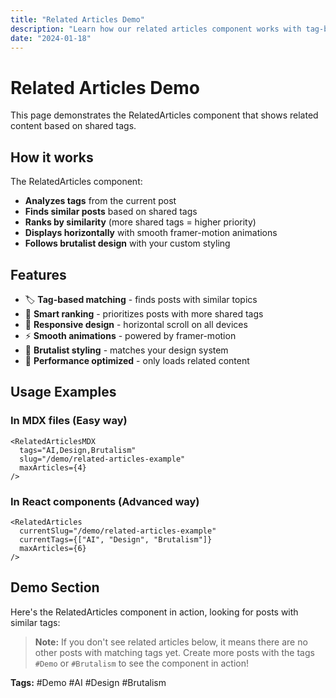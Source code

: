 ```yaml
---
title: "Related Articles Demo"
description: "Learn how our related articles component works with tag-based matching and brutalist design principles."
date: "2024-01-18"
---
```


# Related Articles Demo

This page demonstrates the RelatedArticles component that shows related content based on shared tags.

## How it works

The RelatedArticles component:

- **Analyzes tags** from the current post
- **Finds similar posts** based on shared tags  
- **Ranks by similarity** (more shared tags = higher priority)
- **Displays horizontally** with smooth framer-motion animations
- **Follows brutalist design** with your custom styling

## Features

- 🏷️ **Tag-based matching** - finds posts with similar topics
- 🎯 **Smart ranking** - prioritizes posts with more shared tags
- 📱 **Responsive design** - horizontal scroll on all devices
- ⚡ **Smooth animations** - powered by framer-motion
- 🎨 **Brutalist styling** - matches your design system
- 🚀 **Performance optimized** - only loads related content

## Usage Examples

### In MDX files (Easy way)
```mdx
<RelatedArticlesMDX 
  tags="AI,Design,Brutalism" 
  slug="/demo/related-articles-example"
  maxArticles={4} 
/>
```

### In React components (Advanced way)
```tsx
<RelatedArticles 
  currentSlug="/demo/related-articles-example"
  currentTags={["AI", "Design", "Brutalism"]}
  maxArticles={6}
/>
```

## Demo Section

Here's the RelatedArticles component in action, looking for posts with similar tags:

<RelatedArticlesMDX 
  tags="Demo,Brutalism" 
  slug="/demo/related-articles-example"
  maxArticles={4} 
/>

> **Note:** If you don't see related articles below, it means there are no other posts with matching tags yet. Create more posts with the tags `#Demo` or `#Brutalism` to see the component in action!

**Tags:** #Demo #AI #Design #Brutalism 